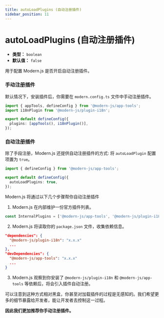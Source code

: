 ```yaml
---
title: autoLoadPlugins (自动注册插件)
sidebar_position: 11
---
```

# autoLoadPlugins (自动注册插件)

- **类型：** `boolean`
- **默认值：** `false`

用于配置 Modern.js 是否开启自动注册插件。

### 手动注册插件

默认情况下，安装插件后，你需要在 `modern.config.ts` 文件中手动注册插件。

```ts title="modern.config.ts"
import { appTools, defineConfig } from '@modern-js/app-tools';
import i18nPlugin from '@modern-js/plugin-i18n';

export default defineConfig({
  plugins: [appTools(), i18nPlugin()],
});
```

### 自动注册插件

除了手段注册，Modern.js 还提供自动注册插件的方式: 将 `autoLoadPlugin` 配置项置为 `true`。

```ts title="modern.config.ts"
import { defineConfig } from '@modern-js/app-tools';

export default defineConfig({
  autoLoadPlugins: true,
});
```

Modern.js 将通过以下几个步骤帮你自动注册插件

1. Modern.js 在内部维护一份官方插件列表。

```js
const InternalPlugins = ['@modern-js/app-tools', '@modern-js/plugin-i18n', ...];
```

2. Modern.js 将读取你的 `package.json` 文件，收集依赖信息。

```json title="package.json"
"dependencies": {
  "@modern-js/plugin-i18n": "x.x.x"
  ...
},
"devDependencies": {
  "@modern-js/app-tools": "x.x.x"
  ...
}
```

3. Modern.js 观察到你安装了 `@modern-js/plugin-i18n` 和 `@modern-js/app-tools` 等依赖后，将会引入插件自动注册。

可以注意到这种方式相对黑盒，你甚至对加载插件的过程是无感知的。我们希望更多的细节暴露给开发者，能让开发者去控制这一过程。

**因此我们更加推荐你手动注册插件。**
